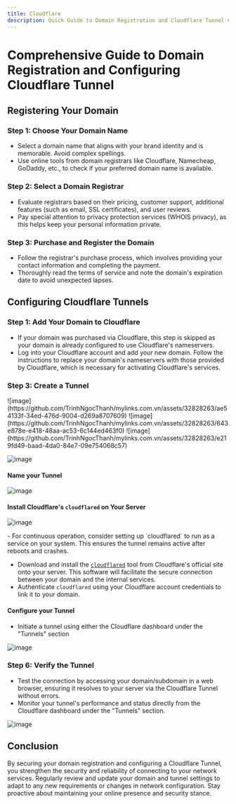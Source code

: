 ```yaml
---
title: Cloudflare
description: Quick Guide to Domain Registration and Cloudflare Tunnel Configuration
---
```


# Comprehensive Guide to Domain Registration and Configuring Cloudflare Tunnel

## Registering Your Domain

### Step 1: Choose Your Domain Name
- Select a domain name that aligns with your brand identity and is memorable. Avoid complex spellings.
- Use online tools from domain registrars like Cloudflare, Namecheap, GoDaddy, etc., to check if your preferred domain name is available.

### Step 2: Select a Domain Registrar
- Evaluate registrars based on their pricing, customer support, additional features (such as email, SSL certificates), and user reviews.
- Pay special attention to privacy protection services (WHOIS privacy), as this helps keep your personal information private.

### Step 3: Purchase and Register the Domain
- Follow the registrar's purchase process, which involves providing your contact information and completing the payment.
- Thoroughly read the terms of service and note the domain's expiration date to avoid unexpected lapses.

## Configuring Cloudflare Tunnels

### Step 1: Add Your Domain to Cloudflare
- If your domain was purchased via Cloudflare, this step is skipped as your domain is already configured to use Cloudflare's nameservers.
- Log into your Cloudflare account and add your new domain. Follow the instructions to replace your domain's nameservers with those provided by Cloudflare, which is necessary for activating Cloudflare's services.

### Step 3: Create a Tunnel

<Cards>
   <Cards.Card href="https://one.dash.cloudflare.com/" title="Step 1" image arrow>
      ![image](https://github.com/TrinhNgocThanh/mylinks.com.vn/assets/32828263/ae54133f-34ed-476d-9004-d269a8707609)
   </Cards.Card>
   <Cards.Card href="https://one.dash.cloudflare.com/" title="Step 2" image arrow>
      ![image](https://github.com/TrinhNgocThanh/mylinks.com.vn/assets/32828263/643e878e-e418-48aa-ac53-6c144ed463f0)
   </Cards.Card>
   <Cards.Card href="https://one.dash.cloudflare.com/" title="Step 3" image arrow>
      ![image](https://github.com/TrinhNgocThanh/mylinks.com.vn/assets/32828263/e219fd49-baad-4da0-84e7-09e754068c57)
   </Cards.Card>
</Cards>

![image](https://github.com/TrinhNgocThanh/mylinks.com.vn/assets/32828263/c851d405-1e90-4ad1-b65e-03cee5ae7111)

#### Name your Tunnel

![image](https://github.com/TrinhNgocThanh/mylinks.com.vn/assets/32828263/212b8b95-5901-40d4-bc46-3b3b3997767e)

#### Install Cloudflare's `cloudflared` on Your Server

![image](https://github.com/TrinhNgocThanh/mylinks.com.vn/assets/32828263/82520d5c-8524-415f-82ae-c297bde3288d)

<Callout type="tip" title="Tip">
- For continuous operation, consider setting up `cloudflared` to run as a service on your system. This ensures the tunnel remains active after reboots and crashes.
</Callout>

- Download and install the [`cloudflared`](https://developers.cloudflare.com/cloudflare-one/connections/connect-networks/downloads/) tool from Cloudflare's official site onto your server. This software will facilitate the secure connection between your domain and the internal services.
- Authenticate `cloudflared` using your Cloudflare account credentials to link it to your domain.

#### Configure your Tunnel

- Initiate a tunnel using either the Cloudflare dashboard under the "Tunnels" section

![image](https://github.com/TrinhNgocThanh/mylinks.com.vn/assets/32828263/0232a545-115a-4c91-99e3-1240542bbea2)


### Step 6: Verify the Tunnel
- Test the connection by accessing your domain/subdomain in a web browser, ensuring it resolves to your server via the Cloudflare Tunnel without errors.
- Monitor your tunnel's performance and status directly from the Cloudflare dashboard under the "Tunnels" section.

![image](https://github.com/TrinhNgocThanh/mylinks.com.vn/assets/32828263/2ad741d5-8cdd-46c6-982c-7fa05a5858a8)

## Conclusion
By securing your domain registration and configuring a Cloudflare Tunnel, you strengthen the security and reliability of connecting to your network services. Regularly review and update your domain and tunnel settings to adapt to any new requirements or changes in network configuration. Stay proactive about maintaining your online presence and security stance.
